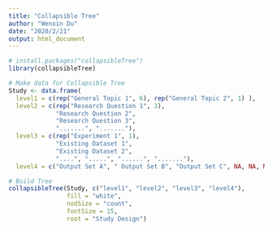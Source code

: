 ```yaml
---
title: "Collapsible Tree"
author: "Wenxin Du"
date: "2020/2/21"
output: html_document
---
```


```r
# install.packages("collapsibleTree")
library(collapsibleTree)

# Make data for Collapsible Tree
Study <- data.frame(
  level1 = c(rep("General Topic 1", 6), rep("General Topic 2", 1) ), 
  level2 = c(rep("Research Question 1", 3), 
             "Research Question 2", 
             "Research Question 3", 
             ".......", "......."), 
  level3 = c(rep("Experiment 1", 1), 
             "Existing Dataset 1", 
             "Existing Dataset 2", 
             "....", ".....", "......", "......."), 
  level4 = c("Output Set A", " Output Set B", "Output Set C", NA, NA, NA, NA))

# Build Tree
collapsibleTree(Study, c("level1", "level2", "level3", "level4"), 
                fill = "white", 
                nodSize = "count", 
                fontSize = 15,
                root = "Study Design")           

```